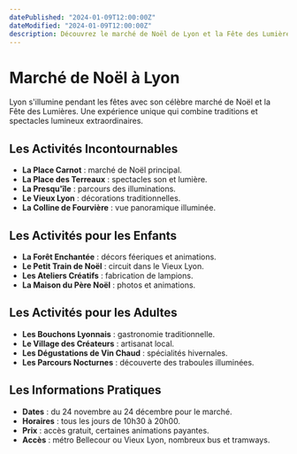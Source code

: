 ```yaml
---
datePublished: "2024-01-09T12:00:00Z"
dateModified: "2024-01-09T12:00:00Z"
description: Découvrez le marché de Noël de Lyon et la Fête des Lumières, deux événements majeurs qui illuminent la ville en décembre.
---
```


# Marché de Noël à Lyon

Lyon s'illumine pendant les fêtes avec son célèbre marché de Noël et la Fête des Lumières. Une expérience unique qui combine traditions et spectacles lumineux extraordinaires.

## Les Activités Incontournables

- **La Place Carnot** : marché de Noël principal.
- **La Place des Terreaux** : spectacles son et lumière.
- **La Presqu'île** : parcours des illuminations.
- **Le Vieux Lyon** : décorations traditionnelles.
- **La Colline de Fourvière** : vue panoramique illuminée.

## Les Activités pour les Enfants

- **La Forêt Enchantée** : décors féeriques et animations.
- **Le Petit Train de Noël** : circuit dans le Vieux Lyon.
- **Les Ateliers Créatifs** : fabrication de lampions.
- **La Maison du Père Noël** : photos et animations.

<PromotionSection />

## Les Activités pour les Adultes

- **Les Bouchons Lyonnais** : gastronomie traditionnelle.
- **Le Village des Créateurs** : artisanat local.
- **Les Dégustations de Vin Chaud** : spécialités hivernales.
- **Les Parcours Nocturnes** : découverte des traboules illuminées.

## Les Informations Pratiques

- **Dates** : du 24 novembre au 24 décembre pour le marché.
- **Horaires** : tous les jours de 10h30 à 20h00.
- **Prix** : accès gratuit, certaines animations payantes.
- **Accès** : métro Bellecour ou Vieux Lyon, nombreux bus et tramways.
